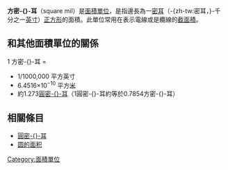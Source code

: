 {{unreferenced|time=2016-04-20T11:17:54+00:00}}
{{noteTA
|T=zh-hk:方密耳; zh-tw:方密耳; zh-cn:方密尔;
|G1=長度單位
}}
'''方密-{}-耳'''（square mil）是[[面積|面積]][[單位|單位]]，是指邊長為一[[密耳|密耳]]（-{zh-tw:密耳，}-千分之一[[英寸|英寸]]）[[正方形|正方形]]的面積。此單位常用在表示電線或是纜線的[[截面積|截面積]]。

==和其他面積單位的關係==
1 方密-{}-耳 =
* 1/1000,000 平方英寸
* 6.4516×10<sup>−10</sup> 平方[[米_(单位)|米]]
* 約1.273[[圓密耳|圓密-{}-耳]]（1圓密-{}-耳約等於0.7854方密-{}-耳）

==相關條目==
* [[圓密耳|圓密-{}-耳]]
* [[圆的面积|圆的面积]]

{{度量衡小作品}}

[[Category:面積單位|Category:面積單位]]
